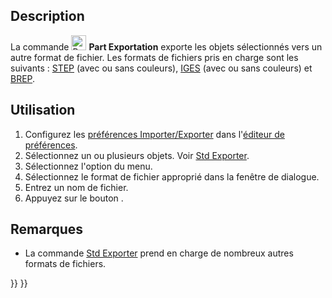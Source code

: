 <languages/>

{{Docnav/fr
|[[Part_Import/fr|Importation]]
|[[Part_BoxSelection/fr|Sélection par boîte]]
|[[Part_Workbench/fr|Atelier Part]]
|IconL=Part_Import.svg
|IconR=Part_BoxSelection.svg
|IconC=Workbench_Part.svg
}}

{{GuiCommand/fr
|Name=Part Export‏‎
|Name/fr=Part Exportation
|MenuLocation=Part → Exporter vers un fichier de CAO...
|Workbenches=[[Part_Workbench/fr|Part]]
|SeeAlso=[[Std_Export/fr|Std Exporter]], [[Import_Export/fr|Import Export]]
}}

<span id="Description"></span>
== Description == 

<div class="mw-translate-fuzzy">
La commande [[Image:Part_Export.svg|24px]] '''Part Exportation''' exporte les objets sélectionnés vers un autre format de fichier. Les formats de fichiers pris en charge sont les suivants : [https://fr.wikipedia.org/wiki/Standard_pour_l%27%C3%A9change_de_donn%C3%A9es_de_produit STEP] (avec ou sans couleurs), [https://fr.wikipedia.org/wiki/Initial_Graphics_Exchange_Specification IGES] (avec ou sans couleurs) et [https://fr.wikipedia.org/wiki/B-Rep BREP].
</div>

<span id="Usage"></span>
==Utilisation==

# Configurez les [[Import_Export_Preferences/fr|préférences Importer/Exporter]] dans l'[[Preferences_Editor/fr|éditeur de  préférences]].
# Sélectionnez un ou plusieurs objets. Voir [[Std_Export/fr#Utilisation|Std Exporter]].
# Sélectionnez l'option {{MenuCommand|Part → [[Image:Part_Export.svg|16px]] Exporter vers un fichier de CAO...}} du menu.
# Sélectionnez le format de fichier approprié dans la fenêtre de dialogue.
# Entrez un nom de fichier.
# Appuyez sur le bouton {{Button|Enregistrer}}.

<span id="Notes"></span>
==Remarques==

* La commande [[Std_Export/fr|Std Exporter]] prend en charge de nombreux autres formats de fichiers.


{{Docnav/fr
|[[Part_Import/fr|Importation]]
|[[Part_BoxSelection/fr|Sélection par boîte]]
|[[Part_Workbench/fr|Atelier Part]]
|IconL=Part_Import.svg
|IconR=Part_BoxSelection.svg
|IconC=Workbench_Part.svg
}}

{{Part_Tools_navi{{#translation:}}}}
{{Userdocnavi{{#translation:}}}}